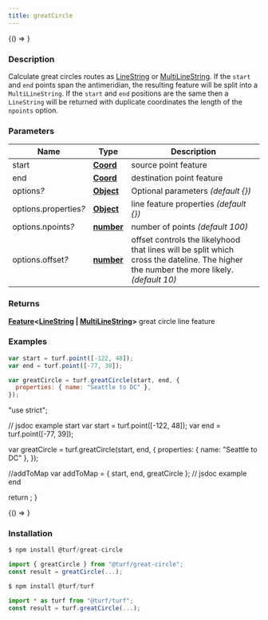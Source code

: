 ```yaml
---
title: greatCircle
---
```



<!-- Expose turf as global var for experimenting in the browser console -->

<BrowserOnly>{() => <WindowTurfGlobal turf={turf} />}</BrowserOnly>

### Description

Calculate great circles routes as [LineString](https://tools.ietf.org/html/rfc7946#section-3.1.4) or [MultiLineString](https://tools.ietf.org/html/rfc7946#section-3.1.5).
If the `start` and `end` points span the antimeridian, the resulting feature will
be split into a `MultiLineString`. If the `start` and `end` positions are the same
then a `LineString` will be returned with duplicate coordinates the length of the `npoints` option.

### Parameters

| Name                       | Type                                                                                            | Description                                                                                                                             |
| -------------------------- | ----------------------------------------------------------------------------------------------- | --------------------------------------------------------------------------------------------------------------------------------------- |
| start                      | **[Coord](https://tools.ietf.org/html/rfc7946#section-3.1.1)**                                  | source point feature                                                                                                                    |
| end                        | **[Coord](https://tools.ietf.org/html/rfc7946#section-3.1.1)**                                  | destination point feature                                                                                                               |
| options<i>?</i>            | **[Object](https://developer.mozilla.org/docs/Web/JavaScript/Reference/Global_Objects/Object)** | Optional parameters _(default \{\})_                                                                                                    |
| options.properties<i>?</i> | **[Object](https://developer.mozilla.org/docs/Web/JavaScript/Reference/Global_Objects/Object)** | line feature properties _(default \{\})_                                                                                                |
| options.npoints<i>?</i>    | **[number](https://developer.mozilla.org/docs/Web/JavaScript/Reference/Global_Objects/Number)** | number of points _(default 100)_                                                                                                        |
| options.offset<i>?</i>     | **[number](https://developer.mozilla.org/docs/Web/JavaScript/Reference/Global_Objects/Number)** | offset controls the likelyhood that lines will be split which cross the dateline. The higher the number the more likely. _(default 10)_ |

### Returns

**[Feature](https://tools.ietf.org/html/rfc7946#section-3.2)\<[LineString](https://tools.ietf.org/html/rfc7946#section-3.1.4) \| [MultiLineString](https://tools.ietf.org/html/rfc7946#section-3.1.5)\>** great circle line feature

### Examples

```javascript
var start = turf.point([-122, 48]);
var end = turf.point([-77, 39]);

var greatCircle = turf.greatCircle(start, end, {
  properties: { name: "Seattle to DC" },
});
```

  "use strict";

  // jsdoc example start
  var start = turf.point([-122, 48]);
  var end = turf.point([-77, 39]);

  var greatCircle = turf.greatCircle(start, end, {
    properties: { name: "Seattle to DC" },
  });

  //addToMap
  var addToMap = { start, end, greatCircle };
  // jsdoc example end

  return <ExampleMap addToMap={addToMap} />;
}

<BrowserOnly>{() => <Map0 />}</BrowserOnly>

### Installation

```javascript
$ npm install @turf/great-circle

import { greatCircle } from "@turf/great-circle";
const result = greatCircle(...);
```

```javascript
$ npm install @turf/turf

import * as turf from "@turf/turf";
const result = turf.greatCircle(...);
```

